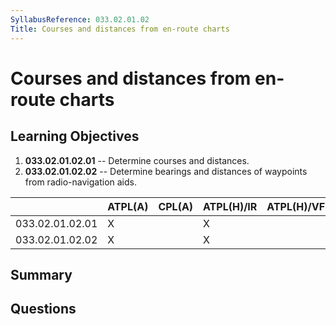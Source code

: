 ```yaml
---
SyllabusReference: 033.02.01.02
Title: Courses and distances from en-route charts
---
```


# Courses and distances from en-route charts

## Learning Objectives

1. **033.02.01.02.01** -- Determine courses and distances.
2. **033.02.01.02.02** -- Determine bearings and distances of waypoints from
   radio-navigation aids.

|                 | ATPL(A) | CPL(A) | ATPL(H)/IR | ATPL(H)/VFR | CPL(H) | IR  | CBIR(A) |
| --------------- | ------- | ------ | ---------- | ----------- | ------ | --- | ------- |
| 033.02.01.02.01 | X       |        | X          |             |        | X   | X       |
| 033.02.01.02.02 | X       |        | X          |             |        | X   | X       |

## Summary

## Questions
